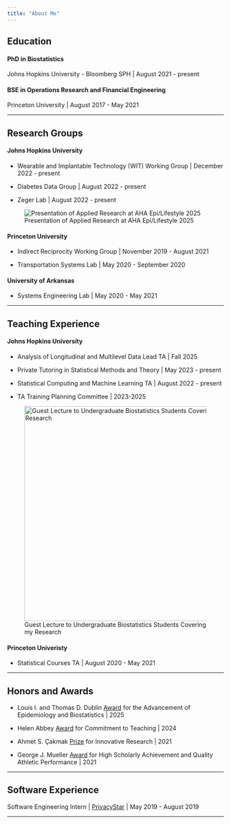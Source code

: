 ```yaml
---
title: "About Me"
---
```


## Education

#### PhD in Biostatistics

Johns Hopkins University - Bloomberg SPH \| August 2021 - present

#### BSE in Operations Research and Financial Engineering

Princeton University \| August 2017 - May 2021

------------------------------------------------------------------------

\vspace{2em}

## Research Groups

#### Johns Hopkins University

-   Wearable and Implantable Technology (WIT) Working Group \| December 2022 - present

-   Diabetes Data Group \| August 2022 - present

-   Zeger Lab \| August 2022 - present

![Presentation of Applied Research at AHA Epi/Lifestyle 2025](resources/images/Speaking.png)

#### Princeton University

-   Indirect Reciprocity Working Group \| November 2019 - August 2021

-   Transportation Systems Lab \| May 2020 - September 2020

#### University of Arkansas

-   Systems Engineering Lab \| May 2020 - May 2021

------------------------------------------------------------------------

\vspace{2em}

## Teaching Experience

#### Johns Hopkins University

-   Analysis of Longitudinal and Multilevel Data Lead TA \| Fall 2025

-   Private Tutoring in Statistical Methods and Theory \| May 2023 - present

-   Statistical Computing and Machine Learning TA \| August 2022 - present

-   TA Training Planning Committee \| 2023-2025

![Guest Lecture to Undergraduate Biostatistics Students Covering my Research](resources/images/teach.png){fig-align="left" width=500}

#### Princeton Univeristy

-   Statistical Courses TA \| August 2020 - May 2021

------------------------------------------------------------------------

\vspace{2em}

## Honors and Awards

-   Louis I. and Thomas D. Dublin [Award](https://publichealth.jhu.edu/departments/biostatistics/about/honors-and-awards/departmental-student-awards "Description") for the Advancement of Epidemiology and Biostatistics \| 2025

-   Helen Abbey [Award](https://publichealth.jhu.edu/departments/biostatistics/about/honors-and-awards/departmental-student-awards "Description") for Commitment to Teaching \| 2024

-   Ahmet S. Çakmak [Prize](https://orfe.princeton.edu/undergraduate/awards "Description") for Innovative Research \| 2021

-   George J. Mueller [Award](https://engineering.princeton.edu/news/2021/05/27/class-day-celebrates-graduates-courage-creativity-and-optimism "Announcement Page") for High Scholarly Achievement and Quality Athletic Performance \| 2021

------------------------------------------------------------------------

\vspace{2em}

## Software Experience

Software Engineering Intern \| [PrivacyStar](https://www.privacystar.com) \| May 2019 - August 2019

------------------------------------------------------------------------
